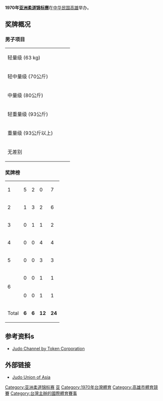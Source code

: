 '''1970年[[亚洲柔道锦标赛|亚洲柔道锦标赛]]'''在[[中华民国|中华民国]][[高雄|高雄]]举办。
==奖牌概况==
===男子项目===
{| {{MedalistTable|type=Event}}
|-
|rowspan=2|轻量级 (63 kg)<br/>{{DetailsLink|1970 Asian Judo Championships - Men's 63 kg}}
|rowspan=2|{{flagathlete|[[川口孝夫|川口孝夫]]|JPN}}
|rowspan=2|{{flagathlete|[[尹恭和|尹恭和]]|KOR}}
|{{flagathlete|[[纪俊安|纪俊安]]|TPE}}
|-
|{{flagathlete|Hardjasa|INA}}
|-
|rowspan=2|轻中量级 (70公斤)<br/>{{DetailsLink|1970 Asian Judo Championships - Men's 70 kg}}
|rowspan=2|{{flagathlete|[[野村丰和|野村丰和]]|JPN}}
|rowspan=2|{{flagathlete|[[金大根|金大根]]|KOR}}
|{{flagathlete|[[Geronimo_Dyogi|Geronimo Dyogi]]|PHI}}
|-
|{{flagathlete|[[黄宫富|黄宫富]]|TPE}}
|-
|rowspan=2|中量级 (80公斤)<br/>{{DetailsLink|1970 Asian Judo Championships - Men's 80 kg}}
|rowspan=2|{{flagathlete|[[崔圭本|崔圭本]]|KOR}}
|rowspan=2|{{flagathlete|[[后藤诚一|后藤诚一]]|JPN}}
|{{flagathlete|Garcia|PHI}}
|-
|{{flagathlete|[[黄正男|黄正男]]|CHN }}
|-
|rowspan=2|轻重量级 (93公斤)<br/>{{DetailsLink|1970 Asian Judo Championships - Men's 93 kg}}
|rowspan=2|{{flagathlete|[[河原月夫|河原月夫]]|JPN}}
|rowspan=2|{{flagathlete|[[许利彦|许利彦]]|TPE}}
|{{flagathlete|[[郑利秀|郑利秀]]|KOR}}
|-
|{{flagathlete|[[Fernando_Garcia_(Judoka)|Fernando Garcia]]|PHI}}
|-
|rowspan=2|重量级 (93公斤以上)<br/>{{DetailsLink|1970 Asian Judo Championships - Men's +93 kg}}
|rowspan=2|{{flagathlete|[[前岛延行|前岛延行]]|JPN}}
|rowspan=2|{{flagathlete|[[郑三铉|郑三铉]]|KOR}}
|{{flagathlete|[[郑富雄|郑富雄]]|CHN}}
|-
|{{flagathlete|Kan|SIN}}
|-
|rowspan=2|无差别<br/>{{DetailsLink|1970 Asian Judo Championships - Men's open category}}
|rowspan=2|{{flagathlete|[[西村昌树|西村昌树]]|JPN}}
|rowspan=2|{{flagathlete|[[河原月夫|河原月夫]]|JPN}}
|{{flagathlete|[[许利彦|许利彦]]|TPE}}
|-
|{{flagathlete|[[郑三铉|郑三铉]]|KOR}}
|}

===奖牌榜 ===
{| {{RankedMedalTable}}
|-
| 1 ||align="left"| {{flagcountry|JPN}} || 5 || 2 || 0 || 7
|-
| 2 ||align="left"| {{flagcountry|KOR}} || 1 || 3 || 2 || 6
|-
| 3 ||align="left"| {{flagcountry|TPE}} || 0 || 1 || 1 || 2
|-
| 4 ||align="left"| {{flagcountry|CHN}} || 0 || 0 || 4 || 4
|-
| 5 ||align="left"| {{flagcountry|PHI}} || 0 || 0 || 3 || 3
|-
|rowspan=2 | 6 ||align="left"| {{flagcountry|INA}} || 0 || 0 || 1 || 1
|-
|align="left"| {{flagcountry|SIN}} || 0 || 0 || 1 || 1
|-
! colspan="2"| Total 
| '''6''' || '''6''' || '''12''' || '''24'''
|}

==参考资料s==
*[http://www.judo-ch.jp/result/asia/men1990.shtml Judo Channel by Token Corporation]{{Wayback|url=http://www.judo-ch.jp/result/asia/men1990.shtml |date=20200807212702 }}

==外部链接==
*[http://www.juaonline.org/index.asp Judo Union of Asia]{{Wayback|url=http://www.juaonline.org/index.asp |date=20201013180151 }}

{{AC Judo}}

[[Category:亚洲柔道锦标赛|Category:亚洲柔道锦标赛]]
[[Category:1970年柔道|亚]]
[[Category:1970年台灣體育|Category:1970年台灣體育]]
[[Category:高雄市體育競賽|Category:高雄市體育競賽]]
[[Category:台灣主辦的國際體育賽事|Category:台灣主辦的國際體育賽事]]